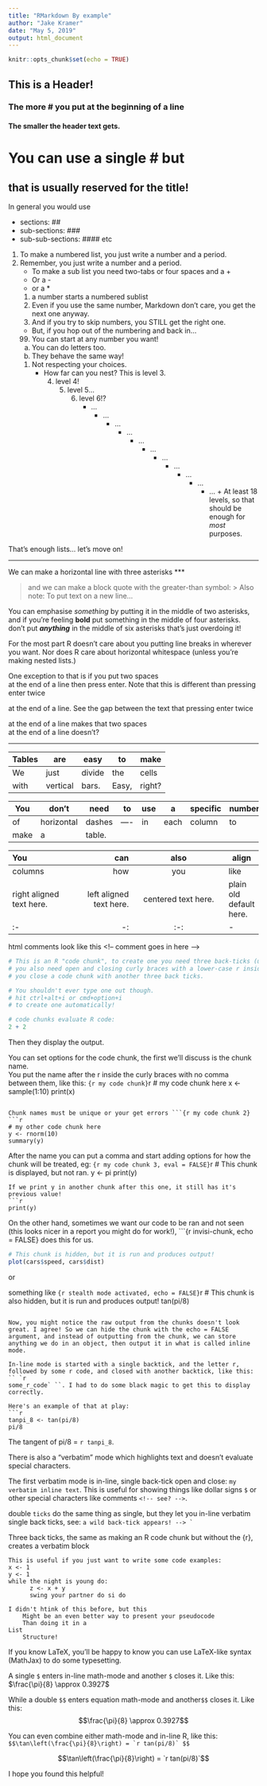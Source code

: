 ---
title: "RMarkdown By example"
author: "Jake Kramer"
date: "May 5, 2019"
output: html_document
---

```{r setup, include=FALSE}
knitr::opts_chunk$set(echo = TRUE)
```

## This is a Header!

### The more # you put at the beginning of a line

#### The smaller the header text gets.

# You can use a single # but

## that is usually reserved for the title!

In general you would use

* sections: ## 
* sub-sections: ### 
* sub-sub-sections: #### etc

1. To make a numbered list, you just write a number and a period.
2. Remember, you just write a number and a period.
    - To make a sub list you need two-tabs or four spaces and a +
    - Or a -
    * or a *
    1. a number starts a numbered sublist
    1. Even if you use the same number, Markdown don't care, you get the next one anyway.
    4. And if you try to skip numbers, you STILL get the right one.
    + But, if you hop out of the numbering and back in...
    99. You can start at any number you want!
    a. You can do letters too.
    a. They behave the same way!
    1. Not respecting your choices.
        + How far can you nest? This is level 3.
            4. level 4!
                5. level 5...
                    6. level 6!?
                        + ...
                            + ...
                                + ...
                                    + ...
                                        + ...
                                            + ...
                                                + ...
                                                    + ...
                                                        + ...
                                                            + ...
                                                                + ...
                                                                                                + At least 18 levels, so that should be enough for *most* purposes.

That's enough lists... let's move on!

***

We can make a horizontal line with three asterisks ***

> and we can make a block quote with the greater-than symbol: >
Also note:
To put text on a new line...

You can emphasise *something* by putting it in the middle of two asterisks, and if you're feeling **bold** put something in the middle of four asterisks. don't put ***anything*** in the middle of six asterisks that's just overdoing it!

For 
the
most
part
R doesn't care
about you
putting line
breaks in 
wherever you want.
Nor                                     does                                  R                     care
about                                   horizontal                            whitespace            (unless you're making nested lists.)

One exception to that is if you put two spaces  
at the end of a line then press enter. Note that this is different than pressing enter twice

at the end of a line. See the gap between the text that pressing enter twice

at the end of a line makes that two spaces  
at the end of a line doesn't?

***

Tables | are | easy | to | make
-------|-----|------|----|------
We| just| divide| the| cells
with| vertical| bars.| Easy, | right?

You | don't | need | to | use | a | specific| number
-|--|---|----|-----|------|--------|---------|
of| horizontal | dashes | ---- | in | each| column | to
make | a | table.|||||

You | can | also | align
:-|-:|:-:|-|
columns| how | you | like
right aligned text here. | left aligned text here. | centered text here. | plain old default here.
:-| -:| :-: | -

html comments look like this \<!-- comment goes in here --\>

<!-- if I don't escape it, you cant see it!-->

```{r}
# This is an R "code chunk", to create one you need three back-ticks (usually found on the same key as ~)
# you also need open and closing curly braces with a lower-case r inside.
# you close a code chunk with another three back ticks.
```

```{r}
# You shouldn't ever type one out though.
# hit ctrl+alt+i or cmd+option+i
# to create one automatically!
```

```{r}
# code chunks evaluate R code:
2 + 2
```
Then they display the output.

You can set options for the code chunk, the first we'll discuss is the chunk name.  
You put the name after the r inside the curly braces with no comma between them, like this: ```{r my code chunk}
```{r my code chunk}
# my code chunk here
x <- sample(1:10)
print(x)
```

Chunk names must be unique or your get errors ```{r my code chunk 2}
```{r my code chunk 2}
# my other code chunk here
y <- rnorm(10)
summary(y)
```

After the name you can put a comma and start adding options for how the chunk will be treated, eg: ```{r my code chunk 3, eval = FALSE}
```{r my code chunk 3, eval = FALSE}
# This chunk is displayed, but not ran.
y <- pi
print(y)
```
If we print y in another chunk after this one, it still has it's previous value!
```{r}
print(y)
```

On the other hand, sometimes we want our code to be ran and not seen (this looks nicer in a report you might do for work!), ```{r invisi-chunk, echo = FALSE} does this for us.

```{r invisi-chunk, echo = FALSE}
# This chunk is hidden, but it is run and produces output!
plot(cars$speed, cars$dist)
```

or

something like  ```{r stealth mode activated, echo = FALSE}
```{r stealth mode activated, echo = FALSE}
# This chunk is also hidden, but it is run and produces output!
tan(pi/8)
```

Now, you might notice the raw output from the chunks doesn't look great. I agree! So we can hide the chunk with the echo = FALSE argument, and instead of outputting from the chunk, we can store anything we do in an object, then output it in what is called inline mode.

In-line mode is started with a single backtick, and the letter r, followed by some r code, and closed with another backtick, like this: `` `r
some_r_code` ``. I had to do some black magic to get this to display correctly.

Here's an example of that at play:
```{r, echo = FALSE}
tanpi_8 <- tan(pi/8)
pi/8
```

The tangent of pi/8 = `r tanpi_8`.

There is also a "verbatim" mode which highlights text and doesn't evaluate special characters.

The first verbatim mode is in-line, single back-tick open and close: `my verbatim inline text`. This is useful for showing things like dollar signs `$` or other special characters like comments `<!-- see? -->`.

double ``ticks`` do the same thing as single, but they let you in-line verbatim single back ticks, see: `` a wild back-tick appears! --> ` `` 

Three back ticks, the same as making an R code chunk but without the {r}, creates a verbatim block
```
This is useful if you just want to write some code examples:
x <- 1
y <- 1
while the night is young do:
      z <- x + y
      swing your partner do si do

I didn't htink of this before, but this
    Might be an even better way to present your pseudocode
    Than doing it in a 
List
    Structure!
```

If you know LaTeX, you'll be happy to know you can use LaTeX-like syntax (MathJax) to do some typesetting.

A single `$` enters in-line math-mode and another `$` closes it. Like this: $\frac{\pi}{8} \approx 0.3927$

While a double `$$` enters equation math-mode and another`$$` closes it. Like this:  
$$\frac{\pi}{8} \approx 0.3927$$

You can even combine either math-mode and in-line R, like this: ``$$\tan\left(\frac{\pi}{8}\right) = `r
tan(pi/8)` $$ ``

$$\tan\left(\frac{\pi}{8}\right) = `r tan(pi/8)`$$

I hope you found this helpful!